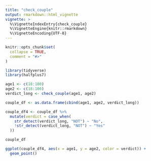 ```yaml
---
title: "check_couple"
output: rmarkdown::html_vignette
vignette: >
  %\VignetteIndexEntry{check_couple}
  %\VignetteEngine{knitr::rmarkdown}
  %\VignetteEncoding{UTF-8}
---
```


```r
knitr::opts_chunk$set(
  collapse = TRUE,
  comment = "#>"
)
```

```r
library(tidyverse)
library(halfplus7)
```

```r
age1 <- c(18:100)
age2 <- c(18:100)
verdict_long <- check_couple(age1, age2)

couple_df <- as.data.frame(cbind(age1, age2, verdict_long))

couple_df4 <- couple_df %>%
  mutate(verdict = case_when(
    str_detect(verdict_long, "NOT") ~ "No",
    !str_detect(verdict_long, "NOT") ~ "Yes"
  ))

couple_df

ggplot(couple_df4, aes(x = age1, y = age2, color = verdict)) +
  geom_point()


```


